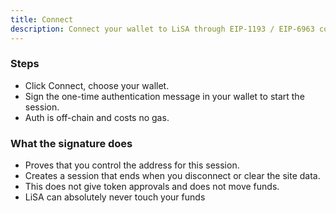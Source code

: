```yaml
---
title: Connect
description: Connect your wallet to LiSA through EIP-1193 / EIP-6963 compatible wallets. One-time authentication with no gas fees.
---
```


### Steps
- Click Connect, choose your wallet.
- Sign the one-time authentication message in your wallet to start the session.
- Auth is off-chain and costs no gas.

### What the signature does
- Proves that you control the address for this session.
- Creates a session that ends when you disconnect or clear the site data.
- This does not give token approvals and does not move funds.
- LiSA can absolutely never touch your funds
